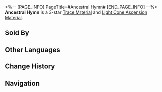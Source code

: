 <%-- [PAGE_INFO]
PageTitle=#Ancestral Hymn#
[END_PAGE_INFO] --%>
{{Item Infobox
|title       = Ancestral Hymn
|id          = 110162
|image       = Item Ancestral Hymn.png
|type        = 
|invCategory = Upgrade Materials
|rarity      = 3
|effect      = A music box made by an unknown person. Used to level up Traces moderately for {{Color|h|Harmony}} characters.
|description = It is impossible to find out to whom the lyric of the hymn sends its praise.
|source1     = Calyx (Robot Settlement)
|source2     = Calyx (Robot Settlement)
|source3     = [[Omni-Synthesizer]] &mdash; Material Synthesis
|source4     = Embers Exchange
|source5     = [[Omni-Synthesizer]] &mdash; Material Exchange
}}
{{Description|1=''"Penury, trial of the Great One! Wealth, grace of the Great One!"''}}
'''Ancestral Hymn''' is a 3-star [[Trace Material]] and [[Light Cone Ascension Material]].

==Sold By==
{{Shop Availability}}

==Other Languages==
{{Other Languages
|en   = Ancestral Hymn
|zhs  = 家族颂歌
|zht  = 家族頌歌
|ja   = ファミリー賛歌
|ko   = 가족의 찬가
|es   = Himno del acervo
|fr   = Hymne ancestral
|ru   = Песнь рода
|th   = Ancestral Hymn
|vi   = Ca Tụng Gia Tộc
|de   = Ode an die Familie
|id   = Ancestral Hymn
|pt   = Hino Ancestral
}}

==Change History==
{{Change History|2.0}}

==Navigation==
{{Upgrade Material Navbox}}